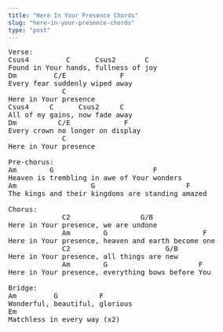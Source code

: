 ```yaml
---
title: "Here In Your Presence Chords"
slug: "here-in-your-presence-chords"
type: "post"
---
```


<pre>
Verse:
Csus4         C      Csus2       C
Found in Your hands, fullness of joy
Dm         C/E             F
Every fear suddenly wiped away
             C
Here in Your presence
Csus4     C      Csus2     C
All of my gains, now fade away
Dm          C/E             F
Every crown no longer on display
             C
Here in Your presence

Pre-chorus:
Am        G                        F
Heaven is trembling in awe of Your wonders
Am                  G                      F
The kings and their kingdoms are standing amazed

Chorus:
             C2                 G/B
Here in Your presence, we are undone
             Am        G                       F
Here in Your presence, heaven and earth become one
             C2                       G/B
Here in Your presence, all things are new
             Am        G                      F
Here in Your presence, everything bows before You

Bridge:
Am         G          F          
Wonderful, beautiful, glorious
Em
Matchless in every way (x2)
</pre>